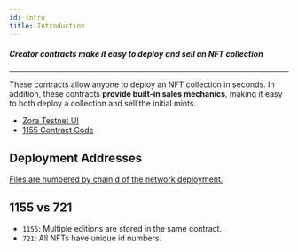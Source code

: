 ```yaml
---
id: intro
title: Introduction
---
```



##### Creator contracts make it easy to deploy and sell an NFT collection

---

These contracts allow anyone to deploy an NFT collection in seconds.
In addition, these contracts **provide built-in sales mechanics**, making it easy to both deploy a collection and sell the initial mints.

- [Zora Testnet UI](https://testnet.zora.co/)
- [1155 Contract Code](https://github.com/ourzora/zora-protocol/tree/main/packages/1155-contracts)

## Deployment Addresses
[Files are numbered by chainId of the network deployment.](https://github.com/ourzora/zora-protocol/tree/main/packages/protocol-deployments/addresses)

## 1155 vs 721

- `1155`: Multiple editions are stored in the same contract.
- `721`: All NFTs have unique id numbers. 